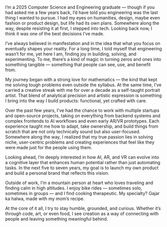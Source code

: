 I’m a 2025 Computer Science and Engineering graduate — though if you had asked me a few years back, I’d have told you engineering was the last thing I wanted to pursue. I had my eyes on humanities, design, maybe even fashion or product design, but life had its own plans. Somewhere along the way, despite resisting it at first, I stepped into tech. Looking back now, I think it was one of the best decisions I’ve made.

I’ve always believed in manifestation and in the idea that what you focus on eventually shapes your reality. For a long time, I told myself that engineering wasn’t for me, yet here I am, finding joy in building, solving, and experimenting. To me, there’s a kind of magic in turning zeros and ones into something tangible — something that people can see, use, and benefit from.

My journey began with a strong love for mathematics — the kind that kept me solving tough problems even outside the syllabus. At the same time, I’ve carried a creative streak with me for over a decade as a self-taught portrait artist. That blend of analytical precision and artistic expression is something I bring into the way I build products: functional, yet crafted with care.

Over the past few years, I’ve had the chance to work with multiple startups and open-source projects, taking on everything from backend systems and complex frontends to AI workflows and even early AR/VR prototypes. Each experience taught me how to adapt, take ownership, and build things from scratch that are not only technically sound but also user-focused. Somewhere along the way, I realized that my true passion lies in solving niche, user-centric problems and creating experiences that feel like they were made just for the people using them.

Looking ahead, I’m deeply interested in how AI, AR, and VR can evolve into a cognitive layer that enhances human potential rather than just automating tasks. In the next five to seven years, my goal is to launch my own product and build a personal brand that reflects this vision.

Outside of work, I’m a mountain person at heart who loves traveling and finding calm in high altitudes. I enjoy bike rides — sometimes solo, sometimes in groups — and I find cooking therapeutic. My specialty? Gajar ka halwa, made with my mom’s recipe.

At the core of it all, I try to stay humble, grounded, and curious. Whether it’s through code, art, or even food, I see creation as a way of connecting with people and leaving something meaningful behind.